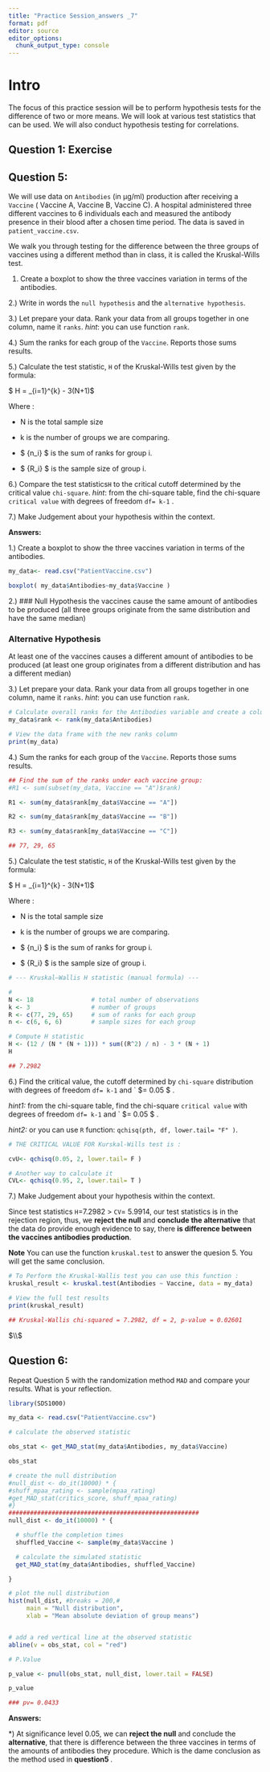 ```yaml
---
title: "Practice Session_answers _7"
format: pdf
editor: source
editor_options: 
  chunk_output_type: console
---
```


# Intro

The focus of this practice session will be to perform hypothesis tests for the difference of two or more means. We will look at various test statistics that can be used. We will also conduct hypothesis testing for correlations.

## Question 1: Exercise
















































## Question 5: 

We will use data on `Antibodies` (in μg/ml) production after receiving a `Vaccine` ( Vaccine A, Vaccine B, Vaccine C). A hospital administered three different vaccines to 6 individuals each and measured the antibody presence in their blood after a chosen time period. The data is saved in  `patient_vaccine.csv`.

We walk you through testing for the difference between the three groups of vaccines using a different method than in class, it is called the Kruskal-Wills test.

1) Create a boxplot to show the three vaccines variation in terms of the antibodies.

2.) Write in words the `null hypothesis` and the `alternative hypothesis`.

3.) Let prepare your data. Rank your data from all groups together in one column, name it `ranks`. *hint*: you can use function `rank`.

4.) Sum the ranks for each group of the `Vaccine`. Reports those sums results.

5.) Calculate the test statistic, `H`  of the Kruskal-Wills test given by the formula: 

$ H = \frac{12}{N(N+1)} \sum_{i=1}^{k} \frac{R_i^2}{n_i} - 3(N+1)$

Where : 

* N is the total sample size

* k is the number of groups we are comparing.

* $ {n_i} $ is the sum of ranks for group i.

* $ {R_i} $ is the sample size of group i.


6.) Compare the test statistics`H` to the critical cutoff determined by the critical value `chi-square`. *hint*: from the chi-square table, find the chi-square `critical value` with degrees of freedom `df= k-1` . 

7.) Make Judgement about your hypothesis within the context.

**Answers: ** 

1.) Create a boxplot to show the three vaccines variation in terms of the antibodies.

```r
my_data<- read.csv("PatientVaccine.csv")

boxplot( my_data$Antibodies~my_data$Vaccine )

```


2.) 
### Null Hypothesis 
 the vaccines cause the same amount of antibodies to be produced (all three groups originate from the same distribution and have the same median)

### Alternative Hypothesis 
 At least one of the vaccines causes a different amount of antibodies to be produced (at least one group originates from a different distribution and has a different median)
 

3.)  Let prepare your data. Rank your data from all groups together in one column, name it `ranks`. *hint*: you can use function `rank`.


```r

# Calculate overall ranks for the Antibodies variable and create a column named ` ranks`
my_data$rank <- rank(my_data$Antibodies)

# View the data frame with the new ranks column
print(my_data)

```

4.) Sum the ranks for each group of the `Vaccine`. Reports those sums results.


```r
## Find the sum of the ranks under each vaccine group:
#R1 <- sum(subset(my_data, Vaccine == "A")$rank)

R1 <- sum(my_data$rank[my_data$Vaccine == "A"])

R2 <- sum(my_data$rank[my_data$Vaccine == "B"])

R3 <- sum(my_data$rank[my_data$Vaccine == "C"])

## 77, 29, 65

```


5.) Calculate the test statistic, `H`  of the Kruskal-Wills test given by the formula: 

$ H = \frac{12}{N(N+1)} \sum_{i=1}^{k} \frac{R_i^2}{n_i} - 3(N+1)$

Where : 

* N is the total sample size

* k is the number of groups we are comparing.

* $ {n_i} $ is the sum of ranks for group i.

* $ {R_i} $ is the sample size of group i.


```r

# --- Kruskal–Wallis H statistic (manual formula) ---

# 
N <- 18                # total number of observations
k <- 3                 # number of groups
R <- c(77, 29, 65)     # sum of ranks for each group
n <- c(6, 6, 6)        # sample sizes for each group

# Compute H statistic
H <- (12 / (N * (N + 1))) * sum((R^2) / n) - 3 * (N + 1)
H

## 7.2982
```
6.) Find the critical value, the cutoff determined by  `chi-square` distribution with degrees of freedom 
`df= k-1` and ` $\alpha= 0.05 $ . 

*hint1:* from the chi-square table, find the chi-square `critical value` with degrees of freedom `df= k-1` and ` $\alpha= 0.05 $ .

*hint2:* or you can use `R` function: `qchisq(pth, df, lower.tail= "F" )`.


```r
# THE CRITICAL VALUE FOR Kurskal-Wills test is :

cvU<- qchisq(0.05, 2, lower.tail= F )

# Another way to calculate it 
CVL<- qchisq(0.95, 2, lower.tail= T )

```

7.) Make Judgement about your hypothesis within the context.

Since test statistics `H`=7.2982  $>$ `CV`= 5.9914, our test statistics is in the rejection region, thus, we **reject the null** and **conclude the alternative** that the data do provide enough evidence to say, there **is difference between the vaccines antibodies production**.


**Note** You can use the function `kruskal.test` to answer the quesion 5. You will get the same conclusion.

```r
# To Perform the Kruskal-Wallis test you can use this function :
kruskal_result <- kruskal.test(Antibodies ~ Vaccine, data = my_data)

# View the full test results
print(kruskal_result)

## Kruskal-Wallis chi-squared = 7.2982, df = 2, p-value = 0.02601
```

$\\$

## Question 6:

Repeat Question 5 with the randomization method `MAD` and compare your results. 
What is your reflection.

```r

library(SDS1000)

my_data <- read.csv("PatientVaccine.csv")

# calculate the observed statistic

obs_stat <- get_MAD_stat(my_data$Antibodies, my_data$Vaccine)

obs_stat

```
```r
# create the null distribution
#null_dist <- do_it(10000) * {
#shuff_mpaa_rating <- sample(mpaa_rating)
#get_MAD_stat(critics_score, shuff_mpaa_rating)
#}
#####################################################
null_dist <- do_it(10000) * {

  # shuffle the completion times
  shuffled_Vaccine <- sample(my_data$Vaccine )

  # calculate the simulated statistic
  get_MAD_stat(my_data$Antibodies, shuffled_Vaccine)

}

# plot the null distribution
hist(null_dist, #breaks = 200,#
     main = "Null distribution",
     xlab = "Mean absolute deviation of group means")


# add a red vertical line at the observed statistic
abline(v = obs_stat, col = "red")

# P.Value

p_value <- pnull(obs_stat, null_dist, lower.tail = FALSE)

p_value

### pv= 0.0433
```

**Answers:**

*)
At significance level 0.05, we can **reject the null** and conclude the **alternative**, that there is difference between the three vaccines in terms of the amounts of antibodies they procedure. Which is the dame conclusion as the method used in **question5 **.





